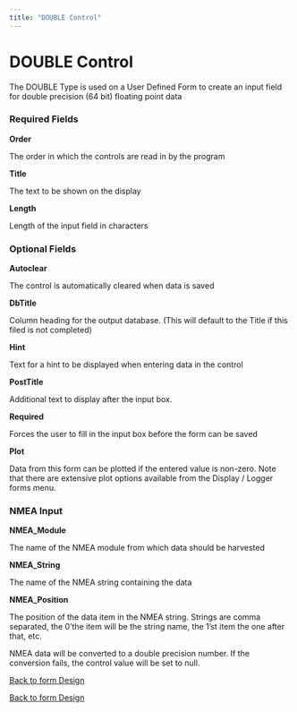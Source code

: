 ```yaml
---
title: "DOUBLE Control"
---
```

DOUBLE Control
==============

The DOUBLE Type is used on a User Defined Form to create an input field for double precision (64 bit) floating point data

### Required Fields

**Order**

The order in which the controls are read in by the program

**Title**

The text to be shown on the display

**Length**

Length of the input field in characters

### Optional Fields

**Autoclear**

The control is automatically cleared when data is saved

**DbTitle**

Column heading for the output database. (This will default to the Title if this filed is not completed)

**Hint**

Text for a hint to be displayed when entering data in the control

**PostTitle**

Additional text to display after the input box.

**Required**

Forces the user to fill in the input box before the form can be saved

**Plot**

Data from this form can be plotted if the entered value is non-zero. Note that there are extensive plot options available from the Display / Logger forms menu.

  
  

### NMEA Input

**NMEA\_Module**

The name of the NMEA module from which data should be harvested

**NMEA\_String**

The name of the NMEA string containing the data

**NMEA\_Position**

The position of the data item in the NMEA string. Strings are comma separated, the 0'the item will be the string name, the 1'st item the one after that, etc.

NMEA data will be converted to a double precision number. If the conversion fails, the control value will be set to null.

  
  

[Back to form Design](./designingForms.html)

  
  

[Back to form Design](./designingForms.html)